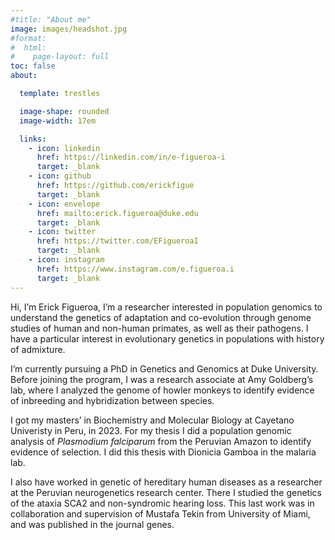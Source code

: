 ```yaml
---
#title: "About me"
image: images/headshot.jpg
#format:
#  html:
#    page-layout: full
toc: false
about: 

  template: trestles

  image-shape: rounded
  image-width: 17em

  links:
    - icon: linkedin
      href: https://linkedin.com/in/e-figueroa-i
      target: _blank
    - icon: github
      href: https://github.com/erickfigue
      target: _blank
    - icon: envelope
      href: mailto:erick.figueroa@duke.edu
      target: _blank
    - icon: twitter
      href: https://twitter.com/EFigueroaI
      target: _blank
    - icon: instagram
      href: https://www.instagram.com/e.figueroa.i
      target: _blank
---
```


Hi, I'm Erick Figueroa, I'm a researcher interested in population genomics to understand the genetics of adaptation and co-evolution through genome studies of human and non-human primates, as well as their pathogens. I have a particular interest in evolutionary genetics in populations with history of admixture.

I'm currently pursuing a PhD in Genetics and Genomics at Duke University. Before joining the program, I was a research associate at Amy Goldberg's lab, where I analyzed the genome of howler monkeys to identify evidence of inbreeding and hybridization between species.

I got my masters' in Biochemistry and Molecular Biology at Cayetano Univeristy in Peru, in 2023. For my thesis I did a population genomic analysis of *Plasmodium falciparum* from the Peruvian Amazon to identify evidence of selection. I did this thesis with Dionicia Gamboa in the malaria lab.

I also have worked in genetic of hereditary human diseases as a researcher at the Peruvian neurogenetics research center. There I studied the genetics of the ataxia SCA2 and non-syndromic hearing loss. This last work was in collaboration and supervision of Mustafa Tekin from University of Miami, and was published in the journal genes.
